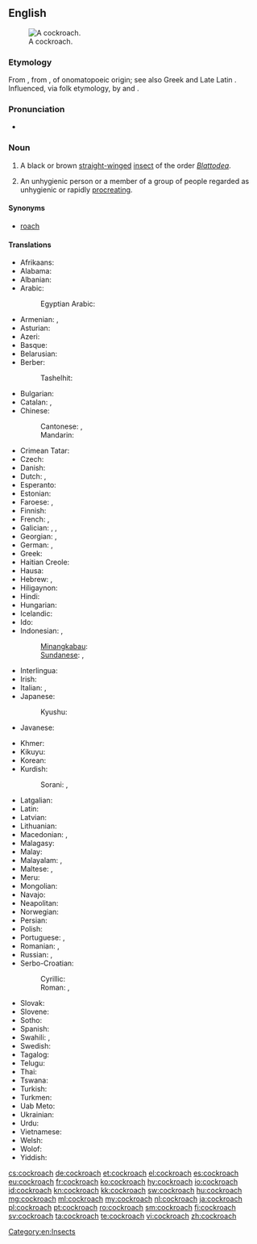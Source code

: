 ==English==
{{wikipedia}}
[[Image:Cockroachcloseup.jpg|thumb|A cockroach.]]

===Etymology===
From {{etyl|es|en}} {{term|cucaracha||woodlouse|lang=es}}, from {{term|cuca||butterfly caterpillars|lang=es}}, of onomatopoeic origin; see also Greek {{term|κόκκυξ|lang=grc}} and Late Latin {{term|cucus|lang=la}}.  Influenced, via folk etymology, by {{term|cock|lang=en}} and {{term|roach|lang=en}}.

===Pronunciation===
* {{audio|en-us-cockroach.ogg|Audio (US)}}

===Noun===
{{en-noun|es}}

# {{zoology}} A black or brown [[straight]][[-winged]] [[insect]] of the order ''[[Blattodea]]''.
# {{offensive|slang}} An unhygienic person or a member of a group of people regarded as unhygienic or rapidly [[procreate|procreating]].

====Synonyms====
* {{sense|black or brown insect}} [[roach]] {{qualifier|US}}

====Translations====
{{trans-top|insect}}
* Afrikaans: {{t-|af|kakkerlak}}
* Alabama: {{tø|akz|iskanpatha}}
* Albanian: {{t-|sq|kacabu}}
* Arabic: {{t-|ar|صرصور|m|tr=ṣurṣūr}}
*: Egyptian Arabic: {{tø|arz|صرصار|m|tr=ṣurṣār}}
* Armenian: {{t-|hy|ուտիճ|tr=utič}}, {{t|hy|խավարասեր|sc=Armn}}
* Asturian: {{t-|ast|cucaracha|f}}
* Azeri: {{t-|az|tarakan}}
* Basque: {{t-|eu|labezomorro}}
* Belarusian: {{t-|be|прусак|m|tr=prusák|sc=Cyrl}}
* Berber:
*: Tashelhit: {{tø|shi|ibnḍr|m}}
* Bulgarian: {{t+|bg|хлебарка|f|tr=hlebárka}}
* Catalan: {{t-|ca|escarabat|m}}, {{t-|ca|panerola|f}}
* Chinese:
*: Cantonese: {{tø|yue|蟑|sc=Hani}}, {{tø|yue|甴|sc=Hani}}
*: Mandarin: {{t+|cmn|蟑螂|tr=zhāngláng|sc=Hani}}
* Crimean Tatar: {{tø|crh|qoñuz}}
* Czech: {{t-|cs|šváb|m}}
* Danish: {{t+|da|kakerlak|c}}
* Dutch: {{t+|nl|kakkerlak|f}}, {{t-|nl|sissende kakkerlak|f}}
* Esperanto: {{t-|eo|blato}}
* Estonian: {{t-|et|prussakas}}
* Faroese: {{t-|fo|grótlús|f}}, {{qualifier|colloquial}} {{t-|fo|kakkulakkur|m}}
* Finnish: {{t+|fi|torakka}}
* French: {{t+|fr|cafard|m}}, {{t+|fr|blatte}}
* Galician: {{t+|gl|carroucha|f}}, {{t-|gl|cascuda|f}}, {{t-|gl|cascudo|m}}
* Georgian: {{t-|ka|აბანოს ჭია|tr=abanos chia|sc=Geor}}, {{t-|ka|ტარაკანი|tr=tarakani|sc=Geor}}
* German: {{t+|de|Schabe|f}}, {{t+|de|Kakerlake|f}}
* Greek: {{t+|el|κατσαρίδα|f|tr=katsarída}}
* Haitian Creole: {{tø|ht|blat}}
* Hausa: {{t-|ha|kyankyaso|m|alt=kyànkyasṑ}}
* Hebrew: {{t-|he|ג׳וק|alt=ג׳וּק|tr=juq}}, {{t+|he|תיקן|tr=tikan}}
* Hiligaynon: {{tø|hil|tanga}}
* Hindi: {{t-|hi|तिलचट्टा|tr=tilcaṭṭā}}
* Hungarian: {{t+|hu|csótány}}
* Icelandic: {{t+|is|kakkalakki|m}}
* Ido: {{t+|io|blato}}
* Indonesian: {{t+|id|kecoak}}, {{t-|id|kacoa}}
*: [[Minangkabau]]: {{tø|min|lipeh}}
*: [[Sundanese]]: {{t-|su|cucunguk}}, {{t-|su|cucunguk}}
* Interlingua: {{t-|ia|blatta}}
* Irish: {{t-|ga|blatóg|f}}
* Italian: {{t-|it|blatta|f}}, {{t+|it|scarafaggio|m}}
* Japanese: {{t+|ja|ゴキブリ|tr=gokiburi}}
*: Kyushu: {{t-|ja|アマメ|tr=amame}}
* Javanese: {{t-|jv|coro}}
{{trans-mid}}
* Khmer: {{t+|km|កន្លាត|tr=kɑnlaat|sc=Khmr}}
* Kikuyu: {{tø|ki|nyeje}}
* Korean: {{t+|ko|바퀴벌레|tr=bakwibeolle}}
* Kurdish:
*: Sorani: {{t-|ku|سیسرک}}, {{t-|ku|سیسارک}}
* Latgalian: {{tø|ltg|brusaks|m}}
* Latin: {{t+|la|blatta|f}}
* Latvian: {{t-|lv|prusaks}}
* Lithuanian: {{t-|lt|tarakonas|m}}
* Macedonian: {{t-|mk|бубашваба|f|tr=bubašvába}}, {{t-|mk|лебарка|f|tr=lébarka}}
* Malagasy: {{t+|mg|kalabe}}
* Malay: {{t-|ms|lipas}}
* Malayalam: {{t+|ml|പാറ്റ|tr=pātta|sc=Mlym}}, {{t-|ml|പാററ|tr=pātta|sc=Mlym}}
* Maltese: {{t-|mt|wirdiena|f}}, {{t-|mt|kokroċ|m}}
* Meru: {{tø|mer|njenje}}
* Mongolian: {{t-|mn|жоом|tr=žoom|sc=Cyrl}}
* Navajo: {{tø|nv|chʼoshtsoh}}
* Neapolitan: {{tø|nap|scarrafóne}}
* Norwegian: {{t-|no|kakerlakk|m}}
* Persian: {{t+|fa|سوسک|tr=susk}}
* Polish: {{t+|pl|karaluch|m}}
* Portuguese: {{t+|pt|barata|f}}, {{t-|pt|carocha|f}}
* Romanian: {{t+|ro|gândac|m}}, {{t-|ro|libarcă|f}}
* Russian: {{t+|ru|таракан|m|tr=tarakán}}, {{t+|ru|прусак|m|tr=prusák|sc=Cyrl}}
* Serbo-Croatian:
*: Cyrillic: {{t-|sh|бубашваба|f|sc=Cyrl}}
*: Roman: {{t-|sh|bubašvaba|f}}, {{t-|sh|žohar|m}} {{qualifier|Croatia}}
* Slovak: {{t-|sk|šváb|m}}
* Slovene: {{t+|sl|ščurek|m}}
* Sotho: {{t-|st|lephela}}
* Spanish: {{t+|es|cucaracha|f}}
* Swahili: {{t+|sw|mende|c9|c10}}, {{t+|sw|kombamwiko}}
* Swedish: {{t+|sv|kackerlacka|c}}
* Tagalog: {{t-|tl|ipis}}
* Telugu: {{t+|te|బొద్దింక|tr=boddiṅka}}
* Thai: {{t-|th|แมลงสาบ|tr=maelong sàap}}
* Tswana: {{t-|tn|lefele}}
* Turkish: {{t+|tr|hamam böceği}}
* Turkmen: {{t-|tk|saçakçy}}
* Uab Meto: {{tø|aoz|iki}}
* Ukrainian: {{t-|uk|тарган|m|tr=tarhán}}
* Urdu: {{t-|ur|جهنگر|tr=}}
* Vietnamese: {{t-|vi|con gián}}
* Welsh: {{t-|cy|chwilen ddu|f}}
* Wolof: {{t-|wo|mbóot|alt=mbóot mi}}
* Yiddish: {{t-|yi|טאַראַקאַן|sc=Hebr}}
{{trans-bottom}}

[[Category:en:Insects]]

[[cs:cockroach]]
[[de:cockroach]]
[[et:cockroach]]
[[el:cockroach]]
[[es:cockroach]]
[[eu:cockroach]]
[[fr:cockroach]]
[[ko:cockroach]]
[[hy:cockroach]]
[[io:cockroach]]
[[id:cockroach]]
[[kn:cockroach]]
[[kk:cockroach]]
[[sw:cockroach]]
[[hu:cockroach]]
[[mg:cockroach]]
[[ml:cockroach]]
[[my:cockroach]]
[[nl:cockroach]]
[[ja:cockroach]]
[[pl:cockroach]]
[[pt:cockroach]]
[[ro:cockroach]]
[[sm:cockroach]]
[[fi:cockroach]]
[[sv:cockroach]]
[[ta:cockroach]]
[[te:cockroach]]
[[vi:cockroach]]
[[zh:cockroach]]